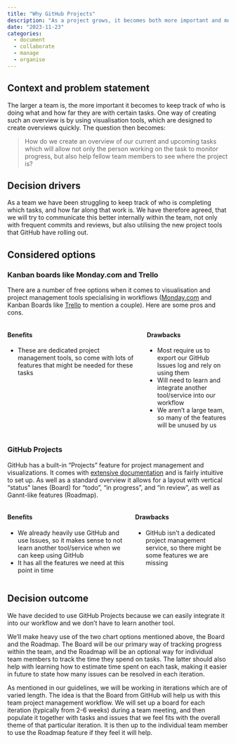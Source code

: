 ```yaml
---
title: "Why GitHub Projects"
description: "As a project grows, it becomes both more important and more difficult to keep track of where the project is at.  This can be helped by using visualisation and project management tools like GitHub Projects."
date: "2023-11-23"
categories:
  - document
  - collaborate
  - manage
  - organise
---
```


<!--TODO #36 docs: Update 'Why GitHub Projects' with Benefits and Drawbacks -->

## Context and problem statement

The larger a team is, the more important it becomes to keep track of who is doing what and how far they are with certain tasks. One way of creating such an overview is by using visualisation tools, which are designed to create overviews quickly. The question then becomes:

> How do we create an overview of our current and upcoming tasks which will allow not only the person working on the task to monitor progress, but also help fellow team members to see where the project is?

## Decision drivers

As a team we have been struggling to keep track of who is completing which tasks, and how far along that work is. We have therefore agreed, that we will try to communicate this better internally within the team, not only with frequent commits and reviews, but also utilising the new project tools that GitHub have rolling out.

## Considered options

### Kanban boards like Monday.com and Trello

There are a number of free options when it comes to visualisation and project management tools specialising in workflows ([Monday.com](https://monday.com/) and Kanban Boards like [Trello](https://trello.com) to mention a couple). Here are some pros and cons.

::: {.columns}
::: {.column}
#### Benefits

- These are dedicated project management tools, so come with lots of features that might be needed for these tasks
:::
::: {.column}
#### Drawbacks

- Most require us to export our GitHub Issues log and rely on using them
- Will need to learn and integrate another tool/service into our workflow
- We aren't a large team, so many of the features will be unused by us
:::
:::

### GitHub Projects


GitHub has a built-in "Projects" feature for project management and visualizations. It comes with [extensive documentation](https://docs.github.com/en/issues/planning-and-tracking-with-projects) and is fairly intuitive to set up. As well as a standard overview it allows for a layout with vertical "status" lanes (Board) for "todo", "in progress", and "in review", as well as Gannt-like features (Roadmap).

::: {.columns}
::: {.column}
#### Benefits

- We already heavily use GitHub and use Issues, so it makes sense to not learn another tool/service when we can keep using GitHub
- It has all the features we need at this point in time
:::
::: {.column}
#### Drawbacks

- GitHub isn't a dedicated project management service, so there might be some features we are missing
:::
:::

## Decision outcome

We have decided to use GitHub Projects because we can easily integrate it into our workflow and we don't have to learn another tool.

We'll make heavy use of the two chart options mentioned above, the Board and the Roadmap. The Board will be our primary way of tracking progress within the team, and the Roadmap will be an optional way for individual team members to track the time they spend on tasks. The latter should also help with learning how to estimate time spent on each task, making it easier in future to state how many issues can be resolved in each iteration.

As mentioned in our guidelines, we will be working in iterations which are of varied length. The idea is that the Board from GitHub will help us with this team project management workflow. We will set up a board for each iteration (typically from 2-6 weeks) during a team meeting, and then populate it together with tasks and issues that we feel fits with the overall theme of that particular iteration. It is then up to the individual team member to use the Roadmap feature if they feel it will help.

<!--TODO link to section about teamwork and bi-weekly stand-ups-->
